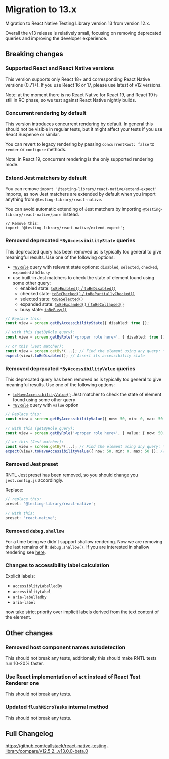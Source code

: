 # Migration to 13.x

Migration to React Native Testing Library version 13 from version 12.x.

Overall the v13 release is relatively small, focusing on removing deprecated queries and improving the developer experience.

## Breaking changes

### Supported React and React Native versions

This version supports only React 18+ and corresponding React Native versions (0.71+). If you use React 16 or 17, please use latest of v12 versions.

Note: at the moment there is no React Native for React 19, and React 19 is still in RC phase, so we test against React Native nightly builds.

### Concurrent rendering by default

This version introduces concurrent rendering by default. In general this should not be visible in regular tests, but it might affect your tests if you use React Suspense or similar.

You can revert to legacy rendering by passing `concurrentRoot: false` to `render` or `configure` methods.

Note: in React 19, concurrent rendering is the only supported rendering mode.

### Extend Jest matchers by default

You can remove `import '@testing-library/react-native/extend-expect'` imports, as now Jest matchers are extended by default when you import anything from `@testing-library/react-native`.

You can avoid automatic extending of Jest matchers by importing `@testing-library/react-native/pure` instead.

```tsx
// Remove this:
import '@testing-library/react-native/extend-expect';
```

### Removed deprecated `*ByAccessibilityState` queries

This deprecated query has been removed as is typically too general to give meaningful results. Use one of the following options:

- [`*ByRole`](#by-role) query with relevant state options: `disabled`, `selected`, `checked`, `expanded` and `busy`
- use built-in Jest matchers to check the state of element found using some other query:
  - enabled state: [`toBeEnabled()` / `toBeDisabled()`](docs/api/jest-matchers#tobeenabled)
  - checked state: [`toBeChecked()` / `toBePartiallyChecked()`](docs/api/jest-matchers#tobechecked)
  - selected state: [`toBeSelected()`](docs/api/jest-matchers#tobeselected)
  - expanded state: [`toBeExpanded()` / `toBeCollapsed()`](docs/api/jest-matchers#tobeexpanded)
  - busy state: [`toBeBusy()`](docs/api/jest-matchers#tobebusy)

```ts
// Replace this:
const view = screen.getByAccessibilityState({ disabled: true });

// with this (getByRole query):
const view = screen.getByRole('<proper role here>', { disabled: true });

// or this (Jest matcher):
const view = screen.getBy*(...); // Find the element using any query: *ByRole, *ByText, *ByTestId
expect(view).toBeDisabled(); // Assert its accessibility state
```

### Removed deprecated `*ByAccessibilityValue` queries

This deprecated query has been removed as is typically too general to give meaningful results. Use one of the following options:

- [`toHaveAccessibilityValue()`](docs/api/jest-matchers#tohaveaccessibilityvalue) Jest matcher to check the state of element found using some other query
- [`*ByRole`](#by-role) query with `value` option

```ts
// Replace this:
const view = screen.getByAccessibilityValue({ now: 50, min: 0, max: 50 });

// with this (getByRole query):
const view = screen.getByRole('<proper role here>', { value: { now: 50, min: 0, max: 50 } });

// or this (Jest matcher):
const view = screen.getBy*(...); // Find the element using any query: *ByRole, *ByText, *ByTestId
expect(view).toHaveAccessibilityValue({ now: 50, min: 0, max: 50 }); // Assert its accessibility value
```

### Removed Jest preset

RNTL Jest preset has been removed, so you should change you `jest.config.js` accordingly.

Replace:

```ts title=jest.config.js
// replace this:
preset: '@testing-library/react-native';

// with this:
preset: 'react-native';
```

### Removed `debug.shallow`

For a time being we didn't support shallow rendering. Now we are removing the last remains of it: `debug.shallow()`. If you are interested in shallow rendering see [here](docs/migration/previous/v2#removed-global-shallow-function).

### Changes to accessibility label calculation

Explicit labels:

- `accessiblityLabelledBy`
- `accessiblityLabel`
- `aria-labelledby`
- `aria-label`

now take strict priority over implicit labels derived from the text content of the element.

## Other changes

### Removed host component names autodetection

This should not break any tests, additionally this should make RNTL tests run 10-20% faster.

### Use React implementation of `act` instead of React Test Renderer one

This should not break any tests.

### Updated `flushMicroTasks` internal method

This should not break any tests.

## Full Changelog

https://github.com/callstack/react-native-testing-library/compare/v12.5.2...v13.0.0-beta.0
